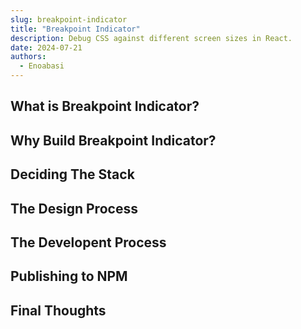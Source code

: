 ```yaml
---
slug: breakpoint-indicator
title: "Breakpoint Indicator"
description: Debug CSS against different screen sizes in React.
date: 2024-07-21
authors:
  - Enoabasi
---
```


## What is Breakpoint Indicator?

## Why Build Breakpoint Indicator?

## Deciding The Stack

## The Design Process

## The Developent Process

## Publishing to NPM

## Final Thoughts
